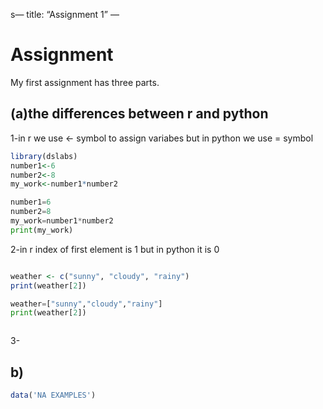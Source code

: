 s--- title: "Assignment 1" ---

# Assignment

My first assignment has three parts.

## (a)the differences between r and python

1-in r we use \<- symbol to assign variabes but in python we use = symbol

```r
library(dslabs)
number1<-6
number2<-8
my_work<-number1*number2
```

```python
number1=6
number2=8
my_work=number1*number2
print(my_work)

```

2-in r index of first element is 1 but in python it is 0

```         
```

```r
weather <- c("sunny", "cloudy", "rainy")
print(weather[2])
```

```python
weather=["sunny","cloudy","rainy"]
print(weather[2])
```

```         
```

3-

## b)

```r

data('NA EXAMPLES')


```
